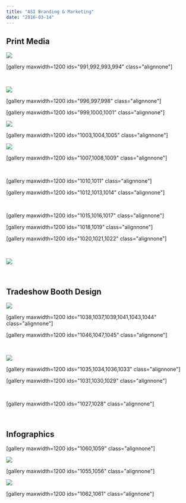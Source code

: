 ```yaml
---
title: "ASI Branding & Marketing"
date: "2016-03-14"
---
```


## Print Media

![](https://bradford.digital/bradford-digital/wp-content/uploads/ASI-Print-Media_1.jpg)

\[gallery maxwidth=1200 ids="991,992,993,994" class="alignnone"\]

 

![](https://bradford.digital/bradford-digital/wp-content/uploads/ASI-Print-Media_7.jpg)

\[gallery maxwidth=1200 ids="996,997,998" class="alignnone"\]

\[gallery maxwidth=1200 ids="999,1000,1001" class="alignnone"\]

![](https://bradford.digital/bradford-digital/wp-content/uploads/ASI-Print-Media_15.jpg)

\[gallery maxwidth=1200 ids="1003,1004,1005" class="alignnone"\]

![](https://bradford.digital/bradford-digital/wp-content/uploads/ASI-Print-Media_19.jpg)

\[gallery maxwidth=1200 ids="1007,1008,1009" class="alignnone"\]

 

\[gallery maxwidth=1200 ids="1010,1011" class="alignnone"\]

\[gallery maxwidth=1200 ids="1012,1013,1014" class="alignnone"\]

 

\[gallery maxwidth=1200 ids="1015,1016,1017" class="alignnone"\]

\[gallery maxwidth=1200 ids="1018,1019" class="alignnone"\]

\[gallery maxwidth=1200 ids="1020,1021,1022" class="alignnone"\]

 

![](https://bradford.digital/bradford-digital/wp-content/uploads/ASI-Print-Media_36.jpg)

 

## Tradeshow Booth Design

![](https://bradford.digital/bradford-digital/wp-content/uploads/ASI-Tradeshow_MINExpo-Booth-Renders-1.png)

\[gallery maxwidth=1200 ids="1038,1037,1039,1041,1043,1044" class="alignnone"\]

\[gallery maxwidth=1200 ids="1046,1047,1045" class="alignnone"\]

 

![](https://bradford.digital/bradford-digital/wp-content/uploads/ASI-Tradeshow_AUVSI-Booth-Render-1.png)

\[gallery maxwidth=1200 ids="1035,1034,1036,1033" class="alignnone"\]

\[gallery maxwidth=1200 ids="1031,1030,1029" class="alignnone"\]

 

\[gallery maxwidth=1200 ids="1027,1028" class="alignnone"\]

 

## Infographics

\[gallery maxwidth=1200 ids="1060,1059" class="alignnone"\]

![](https://bradford.digital/bradford-digital/wp-content/uploads/ASI-Infograph_Mine-Haul-Truck-Lidar-Cropped.jpg)

\[gallery maxwidth=1200 ids="1055,1056" class="alignnone"\]

![](https://bradford.digital/bradford-digital/wp-content/uploads/ASI-Infograph_Mine-Mobius.jpg)

\[gallery maxwidth=1200 ids="1062,1061" class="alignnone"\]
